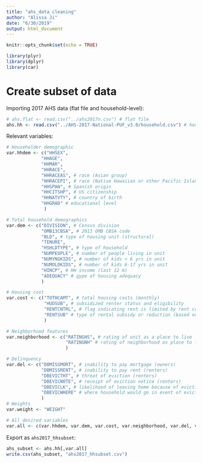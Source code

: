 ```yaml
---
title: "ahs_data_cleaning"
author: "Alissa Ji"
date: "6/30/2019"
output: html_document
---
```


```r
knitr::opts_chunk$set(echo = TRUE)
```

```r
library(plyr)
library(dplyr)
library(car)
```

# Create subset of data
Importing 2017 AHS data (flat file and household-level):
```r
# ahs.flat <- read.csv("../ahs2017n.csv") # flat file
ahs.hh <- read.csv("../AHS-2017-National-PUF_v3.0/household.csv") # household
```

Relevant variables:
```r
# Householder demographic
var.hhdem <- c("HHSEX", 
             "HHAGE", 
             "HHMAR", 
             "HHRACE", 
             "HHRACEAS", # race (Asian group)
             "HHRACEPI", # race (Native Hawaiian or other Pacific Islander group)
             "HHSPAN", # Spanish origin
             "HHCITSHP", # US citizenship
             "HHNATVTY", # country of birth
             "HHGRAD" # educational level
              )

# Total household demographics
var.dem <- c("DIVISION", # Census division
             "OMB13CBSA", # 2013 OMB CBSA code
             "BLD", # type of housing unit (structural)
             "TENURE",
             "HSHLDTYPE", # type of household
             "NUMPEOPLE", # number of people living in unit
             "NUMYNGKIDS", # number of kids < 6 yrs in unit
             "NUMOLDKIDS", # number of kids 6-17 yrs in unit
             "HINCP", # HH income (last 12 m)
             "ADEQUACY" # gype of housing adequacy
             )

# Housing cost
var.cost <- c("TOTHCAMT", # total housing costs (monthly)
              "HUDSUB", # subsidized renter status and eligibility
              "RENTCNTRL", # flag indicating rent is limited by rent control or stabilization 
              "RENTSUB" # type of rental subsidy or reduction (based on respondent report)
              )

# Neighborhood features
var.neighborhood <- c("RATINGHS", # rating of unit as a place to live
                      "RATINGNH" # rating of neighborhood as place to live
                      )

# Delinquency
var.del <- c("DBMISSMORT", # inability to pay mortgage (owners)
             "DBMISSRENT", # inability to pay rent (renters)
             "DBEVICTHT", # threat of eviction (renters)
             "DBEVICNOTE", # receipt of eviction notice (renters)
             "DBEVICLK", # likelihood of leaving home because of eviction (renters)
             "DBEVICWHERE" # where household would go in event of eviction (renters)
             )
# Weights
var.weight <- "WEIGHT"

# All desired variables
var.all <- c(var.hhdem, var.dem, var.cost, var.neighborhood, var.del, var.weight)
```

Export as `ahs2017_hhsubset`:
```r
ahs_subset <- ahs.hh[,var.all]
write.csv(ahs_subset, "ahs2017_hhsubset.csv")
```
